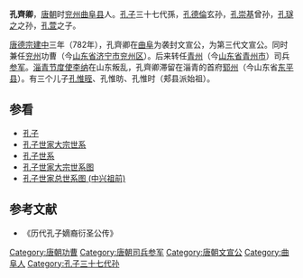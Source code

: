 '''孔齊卿'''，[[唐朝|唐朝]]时[[兖州|兖州]][[曲阜县|曲阜县]]人。[[孔子|孔子]]三十七代孫，[[孔德倫|孔德倫]]玄孙，[[孔崇基|孔崇基]]曾孙，[[孔璲之|孔璲之]]之孙，[[孔萱|孔萱]]之子。

[[唐德宗|唐德宗]][[建中|建中]]三年（782年），孔齊卿在[[曲阜|曲阜]]为袭封文宣公，为第三代文宣公。同时兼任[[兖州_(古代)|兖州]]功曹（今[[山东省|山东省]][[济宁市|济宁市]][[兖州区|兖州区]]）。后来转任[[青州_(古代)|青州]]（今[[山东省|山东省]][[青州市|青州市]]）司兵[[参军|参军]]。[[淄青节度使|淄青节度使]][[李纳|李纳]]在山东叛乱，孔齊卿滞留在淄青的首府[[郓州|郓州]]（今山东省[[东平县|东平县]]）。有三个儿子[[孔惟晊|孔惟晊]]、孔惟昉、孔惟时（郏县派始祖）。

{{start box}}
{{s-before|[[孔萱|孔萱]]}}
{{s-title|[[唐朝|唐朝]][[文宣公|文宣公]]|782年—818年之前}}
{{s-after|[[孔惟晊|孔惟晊]]}}
{{end box}}
==参看==
*[[孔子|孔子]]
*[[孔子世家大宗世系|孔子世家大宗世系]]
*[[孔子世系|孔子世系]]
*[[孔子世家大宗世系图|孔子世家大宗世系图]]
*[[孔子世家总世系图_(中兴祖前)|孔子世家总世系图 (中兴祖前)]]
==参考文献==
*《历代孔子嫡裔衍圣公传》
{{reflist}}
{{衍圣公}}
[[Category:唐朝功曹|Category:唐朝功曹]]
[[Category:唐朝司兵参军|Category:唐朝司兵参军]]
[[Category:唐朝文宣公|Category:唐朝文宣公]]
[[Category:曲阜人|Category:曲阜人]]
[[Category:孔子三十七代孙|Category:孔子三十七代孙]]